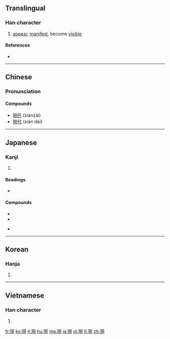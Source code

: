 {{also|现}}
==Translingual==

===Han character===
{{Han char|rn=96|rad=玉|as=07|sn=11|four=1611<sub>0</sub>|canj=一土月山山 (MGBUU)|ids=⿰[[王]][[見]]}}

# [[appear]], [[manifest]], become [[visible]]

====References====
* {{Han ref|kx=0732.220|dkj=21004|dj=1143.180|hdz=21116.030|uh=73FE|ud=29694|bh=B27B|bd=45691}}

----

==Chinese==
{{zh-hanzi-box|[[现]]|現}}

===Pronunciation===
{{zh-pron
|m=xiàn
|c=jin6
|mc=y
|oc=y
|ma=
|cat=v
}}

====Compounds====
* [[現在]] (xiànzài)
* [[現代]] (xiàn dài)

----

==Japanese==

===Kanji===
{{ja-kanji|grade=5|rs=玉07}}

# {{defn|lang=ja|sort=玉07}}

====Readings====
* {{ja-readings|on=[[げん]] (gen), [[けん]] (ken)|kun=[[あらわれる]] (arawareru), [[あらわす]] (arawasu), [[うつつ]] (utsutsu)}}

====Compounds====
{{top2}}
* {{term|現代||the present day, modern times|tr=[[げんだい]], [[gendai]]|lang=ja|sc=Jpan}}
* {{term|現金||cash|tr=[[げんきん]], [[genkin]]|lang=ja|sc=Jpan}}
{{mid2}}
* {{term|現在地||you are here|tr=[[げんざいち]], [[genzaichi]]|lang=ja|sc=Jpan}}
{{bottom}}

----

==Korean==

===Hanja===
{{ko-hanja|hangeul=[[현]]|eumhun=|rv=hyeon|mr=hyŏn|y=hyen}}

# {{defn|lang=ko|sort=玉07}}

----

==Vietnamese==

===Han character===
{{vi-hantu|[[hiện]], [[hẹn]], [[kén]]|rs=玉07}}

# {{defn|lang=vi|sort=玉07}}

[[fr:現]]
[[ko:現]]
[[it:現]]
[[hu:現]]
[[mg:現]]
[[ja:現]]
[[pl:現]]
[[fi:現]]
[[zh:現]]